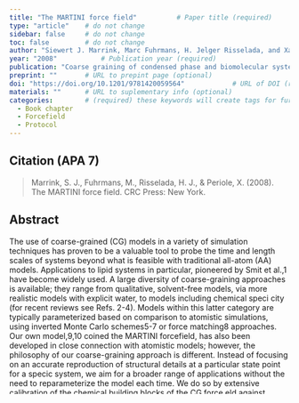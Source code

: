 ```yaml
---
title: "The MARTINI force field"          # Paper title (required)
type: "article"    # do not change
sidebar: false     # do not change
toc: false         # do not change
author: "Siewert J. Marrink, Marc Fuhrmans, H. Jelger Risselada, and Xavier Periole"         # Paper authors (required)
year: "2008"           # Publication year (required)
publication: "Coarse graining of condensed phase and biomolecular systems"    # Journal or similar (required)
preprint: ""       # URL to prepint page (optional)  
doi: "https://doi.org/10.1201/9781420059564"            # URL of DOI (required)  
materials: ""      # URL to suplementary info (optional)
categories:        # (required) these keywords will create tags for further filtering. 
  - Book chapter
  - Forcefield
  - Protocol
---
```


<!-- 
The info below is just an example. 

Both fields are required and they have to be replaced with the respective info for each paper. 

Please notice the `> ` symbol before the citation, it gives it additional styling.  
-->

## Citation (APA 7)      

> Marrink, S. J., Fuhrmans, M., Risselada, H. J., & Periole, X. (2008). The MARTINI force field. CRC Press: New York.

## Abstract

The use of coarse-grained (CG) models in a variety of simulation techniques has proven to be a valuable tool to probe the time and length scales of systems beyond what is feasible with traditional all-atom (AA) models. Applications to lipid systems in particular, pioneered by Smit et al.,1 have become widely used. A large diversity of coarse-graining approaches is available; they range from qualitative, solvent-free models, via more realistic models with explicit water, to models including chemical speci city (for recent reviews see Refs. 2-4). Models within this latter category are typically parameterized based on comparison to atomistic simulations, using inverted Monte Carlo schemes5-7 or force matching8 approaches. Our own model,9,10 coined the MARTINI forcefield, has also been developed in close connection with atomistic models; however, the philosophy of our coarse-graining approach is different. Instead of focusing on an accurate reproduction of structural details at a particular state point for a specic system, we aim for a broader range of applications without the need to reparameterize the model each time. We do so by extensive calibration of the chemical building blocks of the CG force eld against thermodynamic data, in particular oil/water partitioning coefficients. This is similar in spirit to the recent development of the GROMOS forcefield.11 Processes such as lipid self-assembly, peptide membrane binding, and protein-protein recognition depend critically on the degree to which the constituents partition between polar and nonpolar environments. The use of a consistent strategy for the development of compatible CG and atomic-level forcefields is of additional importance for its intended use in multiscale applications.12 The overall aim of our coarse-graining approach is to provide a simple model that is computationally fast and easy to use, yet exible enough to be applicable to a large range of biomolecular systems.